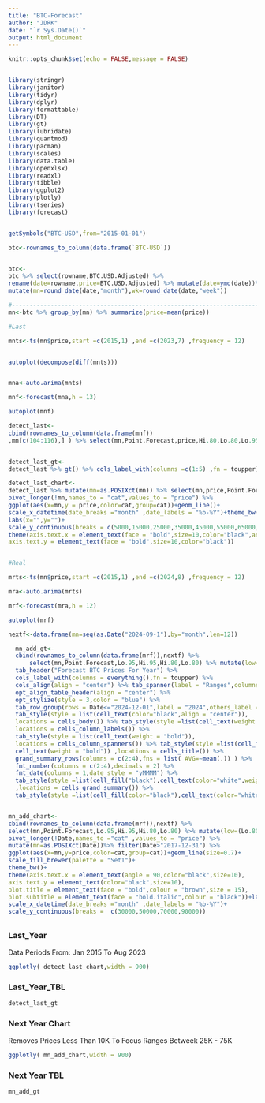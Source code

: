 ```yaml
---
title: "BTC-Forecast"
author: "JDRK"
date: "`r Sys.Date()`"
output: html_document
---
```


```r
knitr::opts_chunk$set(echo = FALSE,message = FALSE)


library(stringr)
library(janitor)
library(tidyr)
library(dplyr)
library(formattable)
library(DT)
library(gt)
library(lubridate)
library(quantmod)
library(pacman)
library(scales)
library(data.table)
library(openxlsx)
library(readxl) 
library(tibble)
library(ggplot2)
library(plotly)
library(tseries)
library(forecast)


getSymbols("BTC-USD",from="2015-01-01")

btc<-rownames_to_column(data.frame(`BTC-USD`))


btc<-
btc %>% select(rowname,BTC.USD.Adjusted) %>% 
rename(date=rowname,price=BTC.USD.Adjusted) %>% mutate(date=ymd(date))%>% 
mutate(mn=round_date(date,"month"),wk=round_date(date,"week")) 

#--------------------------------------------------------------------------
mn<-btc %>% group_by(mn) %>% summarize(price=mean(price))

#Last

mnts<-ts(mn$price,start =c(2015,1) ,end =c(2023,7) ,frequency = 12)


autoplot(decompose(diff(mnts)))


mna<-auto.arima(mnts)

mnf<-forecast(mna,h = 13)

autoplot(mnf)

detect_last<-
cbind(rownames_to_column(data.frame(mnf))
,mn[c(104:116),] ) %>% select(mn,Point.Forecast,price,Hi.80,Lo.80,Lo.95,Hi.95) %>% mutate(Hi=(Hi.80+Hi.95)/2,Low=(Lo.80+Lo.95)/2) %>% select(mn,price,Point.Forecast,Hi,Low)


detect_last_gt<-
detect_last %>% gt() %>% cols_label_with(columns =c(1:5) ,fn = toupper) %>% cols_align(align = "center") %>% fmt_number(columns = c(2:5),decimals = 2) %>% opt_stylize(style = 3)  %>% tab_row_group(rows = mn < "2023-12-01",label = "2023",group =  "1") %>% tab_row_group(rows =mn>"2023-12-31",label = "2024",group =  "2")%>% tab_style(style = list(cell_text(color="black")),locations = cells_body()) %>% tab_style(style = list(cell_fill(color="gray"),cell_text(weight = "bold")),locations = cells_row_groups()) %>% tab_style(style =list(cell_text(weight = "bold")) ,locations =cells_column_labels()) %>% row_group_order(groups =c("2023","2024"))

detect_last_chart<-
detect_last %>% mutate(mn=as.POSIXct(mn)) %>% select(mn,price,Point.Forecast,Hi,Low)%>% 
pivot_longer(!mn,names_to = "cat",values_to = "price") %>% 
ggplot(aes(x=mn,y = price,color=cat,group=cat))+geom_line()+
scale_x_datetime(date_breaks ="month" ,date_labels = "%b-%Y")+theme_bw()+
labs(x="",y="")+
scale_y_continuous(breaks = c(5000,15000,25000,35000,45000,55000,65000,75000))+
theme(axis.text.x = element_text(face = "bold",size=10,color="black",angle = 90),
axis.text.y = element_text(face = "bold",size=10,color="black"))


#Real

mrts<-ts(mn$price,start =c(2015,1) ,end =c(2024,8) ,frequency = 12)

mra<-auto.arima(mrts)

mrf<-forecast(mra,h = 12)

autoplot(mrf)

nextf<-data.frame(mn=seq(as.Date("2024-09-1"),by="month",len=12))

  mn_add_gt<-
  cbind(rownames_to_column(data.frame(mrf)),nextf) %>% 
      select(mn,Point.Forecast,Lo.95,Hi.95,Hi.80,Lo.80) %>% mutate(low=(Lo.80+Lo.95)/2,high=(Hi.80+Hi.95)/2) %>% rename(Date=mn)%>%select(Date,Point.Forecast,low,high) %>% gt() %>% 
  tab_header("Forecast BTC Prices For Year") %>% 
  cols_label_with(columns = everything(),fn = toupper) %>% 
  cols_align(align = "center") %>% tab_spanner(label = "Ranges",columns = c(3:4)) %>%
  opt_align_table_header(align = "center") %>% 
  opt_stylize(style = 3,color = "blue") %>%
  tab_row_group(rows = Date<="2024-12-01",label = "2024",others_label = "2025") %>%
  tab_style(style = list(cell_text(color="black",align = "center")),
  locations = cells_body()) %>% tab_style(style =list(cell_text(weight = "bold")) ,
  locations = cells_column_labels()) %>% 
  tab_style(style = list(cell_text(weight = "bold")),
  locations = cells_column_spanners()) %>% tab_style(style =list(cell_fill("#fdcb6e"),
  cell_text(weight = "bold")) ,locations = cells_title()) %>%
  grand_summary_rows(columns = c(2:4),fns = list( AVG=~mean(.)) ) %>%
  fmt_number(columns = c(2:4),decimals = 2) %>% 
  fmt_date(columns = 1,date_style = "yMMMM") %>% 
  tab_style(style =list(cell_fill("black"),cell_text(color="white",weight = "bold")) 
  ,locations = cells_grand_summary()) %>% 
  tab_style(style =list(cell_fill(color="black"),cell_text(color="white")) ,locations = cells_stub_grand_summary()) 


mn_add_chart<-
cbind(rownames_to_column(data.frame(mrf)),nextf) %>% 
select(mn,Point.Forecast,Lo.95,Hi.95,Hi.80,Lo.80) %>% mutate(low=(Lo.80+Lo.95)/2,high=(Hi.80+Hi.95)/2) %>% rename(Date=mn)%>%select(Date,Point.Forecast,low,high)%>%
pivot_longer(!Date,names_to ="cat" ,values_to = "price") %>% 
mutate(mn=as.POSIXct(Date))%>% filter(Date>"2017-12-31") %>% 
ggplot(aes(x=mn,y=price,color=cat,group=cat))+geom_line(size=0.7)+
scale_fill_brewer(palette = "Set1")+
theme_bw()+
theme(axis.text.x = element_text(angle = 90,color="black",size=10),
axis.text.y = element_text(color="black",size=10),
plot.title = element_text(face = "bold",colour = "brown",size = 15),
plot.subtitle = element_text(face = "bold.italic",colour = "black"))+labs(x="",y="")+
scale_x_datetime(date_breaks ="month" ,date_labels = "%b-%Y")+
scale_y_continuous(breaks =  c(30000,50000,70000,90000))

```


 
## {.tabset}

### Last_Year


Data Periods From: Jan 2015 To Aug 2023


```r
ggplotly( detect_last_chart,width = 900)
```

### Last_Year_TBL
```r
detect_last_gt
```

### Next Year Chart


Removes Prices Less Than 10K To Focus Ranges Betweek 25K - 75K 

```r
ggplotly( mn_add_chart,width = 900)
```

 
### Next Year TBL
```r
mn_add_gt
```

 
 
 
 
 
 
 
 
 
 
 
 
 
 